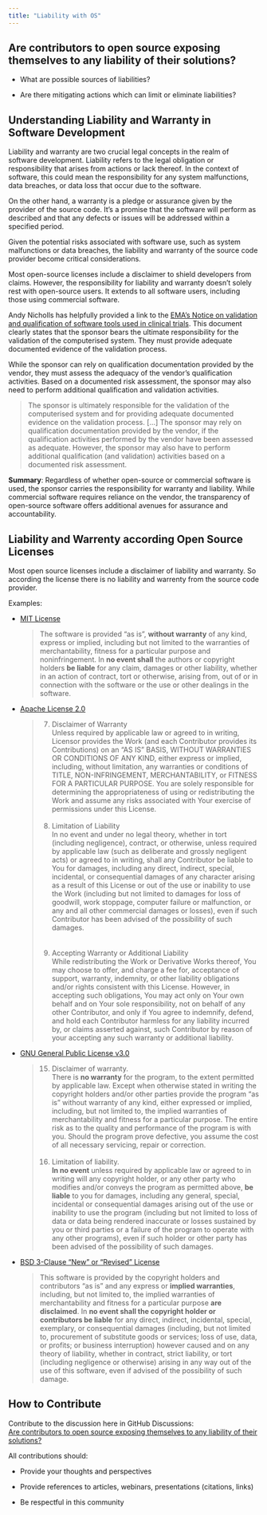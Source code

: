 ```yaml
---
title: "Liability with OS"
---
```


## Are contributors to open source exposing themselves to any liability of their solutions?

-   What are possible sources of liabilities?

-   Are there mitigating actions which can limit or eliminate liabilities?

## Understanding Liability and Warranty in Software Development

Liability and warranty are two crucial legal concepts in the realm of software development. Liability refers to the legal obligation or responsibility that arises from actions or lack thereof. In the context of software, this could mean the responsibility for any system malfunctions, data breaches, or data loss that occur due to the software.

On the other hand, a warranty is a pledge or assurance given by the provider of the source code. It's a promise that the software will perform as described and that any defects or issues will be addressed within a specified period.

Given the potential risks associated with software use, such as system malfunctions or data breaches, the liability and warranty of the source code provider become critical considerations. 

Most open-source licenses include a disclaimer to shield developers from claims. However, the responsibility for liability and warranty doesn't solely rest with open-source users. It extends to all software users, including those using commercial software.

Andy Nicholls has helpfully provided a link to the [EMA's Notice on validation and qualification of software tools used in clinical trials](https://www.ema.europa.eu/en/documents/regulatory-procedural-guideline/notice-sponsors-validation-and-qualification-computerised-systems-used-clinical-trials_en.pdf){target="_blank"}. This document clearly states that the sponsor bears the ultimate responsibility for the validation of the computerised system. They must provide adequate documented evidence of the validation process. 

While the sponsor can rely on qualification documentation provided by the vendor, they must assess the adequacy of the vendor's qualification activities. Based on a documented risk assessment, the sponsor may also need to perform additional qualification and validation activities.

>The sponsor is ultimately responsible for the validation of the computerised system and for providing adequate documented evidence on the validation process. [...] The sponsor may rely on qualification documentation provided by the vendor, if the qualification activities performed by the vendor have been assessed as adequate. However, the sponsor may also have to perform additional qualification (and validation) activities based on a documented risk assessment.

**Summary**: Regardless of whether open-source or commercial software is used, the sponsor carries the responsibility for warranty and liability. While commercial software requires reliance on the vendor, the transparency of open-source software offers additional avenues for assurance and accountability.

## Liability and Warrenty according Open Source Licenses

Most open source licenses include a disclaimer of liability and warranty. So according the license there is no liability and warrenty from the source code provider.

Examples:

-   [MIT License](https://opensource.org/licenses/MIT){target="_blank"}

    >The software is provided “as is”, **without warranty** of any kind, express or implied, including but not limited to the warranties of merchantability, fitness for a particular purpose and noninfringement. In **no event shall** the authors or copyright holders **be liable** for any claim, damages or other liability, whether in an action of contract, tort or otherwise, arising from, out of or in connection with the software or the use or other dealings in the software.

-   [Apache License 2.0](https://www.apache.org/licenses/LICENSE-2.0.html){target="_blank"}

    >7. Disclaimer of Warranty <br/>
    Unless required by applicable law or agreed to in writing, Licensor provides the Work (and each Contributor provides its Contributions) on an “AS IS” BASIS, WITHOUT WARRANTIES OR CONDITIONS OF ANY KIND, either express or implied, including, without limitation, any warranties or conditions of TITLE, NON-INFRINGEMENT, MERCHANTABILITY, or FITNESS FOR A PARTICULAR PURPOSE. You are solely responsible for determining the appropriateness of using or redistributing the Work and assume any risks associated with Your exercise of permissions under this License.<br/><br/>
    >8. Limitation of Liability<br/>
    In no event and under no legal theory, whether in tort (including negligence), contract, or otherwise, unless required by applicable law (such as deliberate and grossly negligent acts) or agreed to in writing, shall any Contributor be liable to You for damages, including any direct, indirect, special, incidental, or consequential damages of any character arising as a result of this License or out of the use or inability to use the Work (including but not limited to damages for loss of goodwill, work stoppage, computer failure or malfunction, or any and all other commercial damages or losses), even if such Contributor has been advised of the possibility of such damages.<br/><br/>    
    >9. Accepting Warranty or Additional Liability<br/>
    While redistributing the Work or Derivative Works thereof, You may choose to offer, and charge a fee for, acceptance of support, warranty, indemnity, or other liability obligations and/or rights consistent with this License. However, in accepting such obligations, You may act only on Your own behalf and on Your sole responsibility, not on behalf of any other Contributor, and only if You agree to indemnify, defend, and hold each Contributor harmless for any liability incurred by, or claims asserted against, such Contributor by reason of your accepting any such warranty or additional liability.

-   [GNU General Public License v3.0](https://www.gnu.org/licenses/gpl-3.0.html){target="_blank"}

    >15. Disclaimer of warranty.<br/>
    There is **no warranty** for the program, to the extent permitted by applicable law. Except when otherwise stated in writing the copyright holders and/or other parties provide the program “as is” without warranty of any kind, either expressed or implied, including, but not limited to, the implied warranties of merchantability and fitness for a particular purpose. The entire risk as to the quality and performance of the program is with you. Should the program prove defective, you assume the cost of all necessary servicing, repair or correction.<br/><br/>
    >16. Limitation of liability.<br/>
    **In no event** unless required by applicable law or agreed to in writing will any copyright holder, or any other party who modifies and/or conveys the program as permitted above, **be liable** to you for damages, including any general, special, incidental or consequential damages arising out of the use or inability to use the program (including but not limited to loss of data or data being rendered inaccurate or losses sustained by you or third parties or a failure of the program to operate with any other programs), even if such holder or other party has been advised of the possibility of such damages.

-   [BSD 3-Clause "New" or "Revised" License](https://opensource.org/licenses/BSD-3-Clause){target="_blank"}

    >This software is provided by the copyright holders and contributors “as is” and any express or **implied warranties**, including, but not limited to, the implied warranties of merchantability and fitness for a particular purpose **are disclaimed**. In **no event shall the copyright holder or contributors be liable** for any direct, indirect, incidental, special, exemplary, or consequential damages (including, but not limited to, procurement of substitute goods or services; loss of use, data, or profits; or business interruption) however caused and on any theory of liability, whether in contract, strict liability, or tort (including negligence or otherwise) arising in any way out of the use of this software, even if advised of the possibility of such damage.

## How to Contribute

Contribute to the discussion here in GitHub Discussions:\
[Are contributors to open source exposing themselves to any liability of their solutions?](https://github.com/phuse-org/OSTCDA/discussions/14){target="_blank"}

All contributions should:

-   Provide your thoughts and perspectives

-   Provide references to articles, webinars, presentations (citations, links)

-   Be respectful in this community
